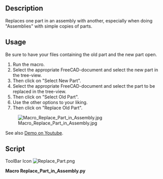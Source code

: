 <languages/>
<translate>
<!--T:1-->
{{Macro
|Name=Macro Replace Part in Assembly
|Icon=Replace_Part.png
|Description=Replaces one part in an assembly with another, especially when doing "Assemblies" with simple copies of parts.
|Author=ralvejd
|Version=1.0
|Date=2014-09-10
|FCVersion=All
|Download=[https://wiki.freecad.org/images/0/07/Replace_Part.png ToolBar Icon]
}}

<!--T:2-->
==Description==

Replaces one part in an assembly with another, especially when doing "Assemblies" with simple copies of parts.

<!--T:3-->
==Usage==

Be sure to have your files containing the old part and the new part open.
# Run the macro.
# Select the appropriate FreeCAD-document and select the new part in the tree-view.
# Then click on "Select New Part".
# Select the appropriate FreeCAD-document and select the part to be replaced in the tree-view.
# Then click on "Select Old Part".
# Use the other options to your liking.
# Then click on "Replace Old Part".

<!--T:5-->
[[Image:Macro_Replace_Part_in_Assembly.jpg]]

<!--T:6-->
See also [http://youtu.be/rTqqqy4n1RE Demo on Youtube].

==Script== <!--T:4-->

ToolBar Icon [[Image:Replace_Part.png]]

</translate>

'''Macro Replace_Part_in_Assembly.py'''

{{MacroCode|code=
#!/usr/bin/env python
# -*- coding: utf-8 -*-

"""
Macro to replace parts in assembly FreeCAD.
Version 0.1 from 20140910

********************************************************************************************
*   Copyright (c) 2013 Joakim Isaksson <ralvejd[at]users.sourceforge.net>          *
*                                                                                                                                       *
*   This file is a supplement to the FreeCAD CAx development system.                *
*                                                                                                                                       *
*   This program is free software; you can redistribute it and/or modify                  *
*   it under the terms of the GNU Lesser General Public License (LGPL)               *
*   as published by the Free Software Foundation; either version 2 of                    *
*   the License, or (at your option) any later version.                                                  *
*   for detail see the LICENCE text file.                                                                        *
*                                                                                                                                        *
*   This software is distributed in the hope that it will be useful,                                  *
*   but WITHOUT ANY WARRANTY; without even the implied warranty of                *
*   MERCHANTABILITY or FITNESS FOR A PARTICULAR PURPOSE.  See the *
*   GNU Library General Public License for more details.                                           *
*                                                                                                                                          *
*   You should have received a copy of the GNU Library General Public                    *
*   License along with this macro; if not, write to the Free Software                            *
*   Foundation, Inc., 59 Temple Place, Suite 330, Boston, MA  02111-1307              *
*   USA                                                                                                                                *
*                                                                                                                                           *
***********************************************************************************************
"""

__author__ = "Joakim Isaksson <ralvejd[at]users.sourceforge.net>"


import FreeCAD, Part, math
from FreeCAD import Base
import DraftVecUtils
import sys
try:
   from PySide import QtCore, QtGui
   from PySide.QtCore import SIGNAL, QTimer
   from PySide.QtGui import QApplication
except:
   from PyQt4 import QtCore, QtGui
   from PyQt4.QtCore import SIGNAL, QTimer
   from PyQt4.QtGui import QApplication

try:
   _fromUtf8 = QtCore.QString.fromUtf8
except AttributeError:
   _fromUtf8 = lambda s: s

try:
   _encoding = QtGui.QApplication.UnicodeUTF8
   def _translate(context, text, disambig):
      return QtGui.QApplication.translate(context, text, disambig, _encoding)
except AttributeError:
   def _translate(context, text, disambig):
      return QtGui.QApplication.translate(context, text, disambig)

#                     [document , name, label, position, rotation, group]
global newpart ; newpart = [ "" , "", "" , "", "" , "" ] ;
global oldpart ; oldpart = [ "" , "", "" , "", "" , "" ] ;
global newPartName ; newPartName = ""
global newPartLabel ; newPartLabel = ""
global uiRowOffset ; uiRowOffset = 30
global uiColWidth ; uiColWidth = 150
global uiPad ; uiPad = 5
global uiMainWidth ; uiMainWidth = 400

class Ui_ReplacePart(object):

   def setupUi(self, ReplacePart):
      global uiMainWidth
      global uiRowOffset
      global uiColWidth
      global uiPad
      uiTextPartWidth = uiMainWidth -(3*uiPad)-uiColWidth

      ReplacePart.setObjectName(_fromUtf8("ReplacePart"))
      ReplacePart.setLocale(QtCore.QLocale(QtCore.QLocale.English, QtCore.QLocale.UnitedKingdom))   

      captionFont = QtGui.QFont()
      captionFont.setBold(True)

      self.centralWidget = QtGui.QWidget(ReplacePart)
      self.centralWidget.setObjectName(_fromUtf8("centralWidget"))
      
      """
      #*** FIXME ***----------------------------
      #self.centralWidget.setAttribute(QtCore.Qt.WA_DeleteOnClose)
      self.centralWidget.setAttribute(QtCore.Qt.WA_DeleteOnClose, True)
      #*** FIXME ***----------------------------
      """
      
      self.groupBoxNewName = QtGui.QButtonGroup()
      self.groupBoxNewLabel = QtGui.QButtonGroup()
      self.groupBoxColorFrom = QtGui.QButtonGroup()

      self.labelCapSelected = QtGui.QLabel(self.centralWidget)
      self.labelCapSelected.setGeometry(QtCore.QRect(uiPad, uiPad, uiColWidth, uiRowOffset-10))
      self.labelCapSelected.setAlignment(QtCore.Qt.AlignRight)
      self.labelCapSelected.setFont(captionFont)
      self.labelCapSelected.setObjectName(_fromUtf8("labelCapSelected"))

      self.labelSelected = QtGui.QLabel(self.centralWidget)
      self.labelSelected.setGeometry(QtCore.QRect(uiColWidth+(2*uiPad), uiPad, uiTextPartWidth, uiRowOffset-10))
      self.labelSelected.setObjectName(_fromUtf8("labelSelected"))

      row = uiPad+uiRowOffset   
      self.pushButtonNew = QtGui.QPushButton(self.centralWidget)
      self.pushButtonNew.setGeometry(QtCore.QRect(uiPad, row, uiColWidth, uiRowOffset-2))
      self.pushButtonNew.setObjectName(_fromUtf8("pushButtonNew"))
      self.pushButtonNew.clicked.connect(self.on_pushButtonNew_clicked)   

      self.labelNew = QtGui.QLabel(self.centralWidget)
      self.labelNew.setGeometry(QtCore.QRect(uiColWidth+(2*uiPad), row, uiTextPartWidth, uiRowOffset-2))
      self.labelNew.setObjectName(_fromUtf8("labelNew"))

      row = row+uiRowOffset
      self.pushButtonOld = QtGui.QPushButton(self.centralWidget)
      self.pushButtonOld.setGeometry(QtCore.QRect(uiPad, row, uiColWidth, uiRowOffset-2))
      self.pushButtonOld.setObjectName(_fromUtf8("pushButtonOld"))
      self.pushButtonOld.clicked.connect(self.on_pushButtonOld_clicked)

      self.LabelOld = QtGui.QLabel(self.centralWidget)
      self.LabelOld.setGeometry(QtCore.QRect(uiColWidth+(2*uiPad), row, uiTextPartWidth, uiRowOffset-2))
      self.LabelOld.setObjectName(_fromUtf8("labelOld"))

      row = row+uiRowOffset
      self.pushButtonOk = QtGui.QPushButton(self.centralWidget)
      self.pushButtonOk.setGeometry(QtCore.QRect(uiPad, row, uiColWidth, uiRowOffset-2))
      self.pushButtonOk.setObjectName(_fromUtf8("pushButtonOk"))
      self.pushButtonOk.setEnabled(False)
      self.pushButtonOk.clicked.connect(self.on_pushButtonOk_clicked)

      row = row+uiRowOffset+uiPad
      self.labelCapNewName = QtGui.QLabel(self.centralWidget)
      self.labelCapNewName.setGeometry(QtCore.QRect(uiPad, row, uiColWidth, uiRowOffset-10))
      self.labelCapNewName.setFont(captionFont)
      self.labelCapNewName.setObjectName(_fromUtf8("labelCapNewName"))

      self.labelCapNewLabel = QtGui.QLabel(self.centralWidget)
      self.labelCapNewLabel.setGeometry(QtCore.QRect(uiColWidth+(2*uiPad), row, uiColWidth, uiRowOffset-10))
      self.labelCapNewLabel.setFont(captionFont)
      self.labelCapNewLabel.setObjectName(_fromUtf8("labelCapNewLabel"))

      row = row+uiRowOffset
      self.radioButtonNameFromNewDoc = QtGui.QRadioButton(self.centralWidget)
      self.radioButtonNameFromNewDoc.setGeometry(QtCore.QRect(uiPad, row, uiColWidth, uiRowOffset-2))
      self.radioButtonNameFromNewDoc.setObjectName(_fromUtf8("radioButtonNameFromNewDoc"))
      self.radioButtonNameFromNewDoc.clicked.connect(self.on_radioButtonNameFromNewDoc_clicked)

      self.radioButtonLabelFromNewDoc = QtGui.QRadioButton(self.centralWidget)
      self.radioButtonLabelFromNewDoc.setGeometry(QtCore.QRect(uiColWidth+(2*uiPad), row, uiColWidth, uiRowOffset-2))
      self.radioButtonLabelFromNewDoc.setObjectName(_fromUtf8("radioButtonLabelFromNewDoc"))
      self.radioButtonLabelFromNewDoc.clicked.connect(self.on_radioButtonLabelFromNewDoc_clicked)

      row = row+uiRowOffset
      self.radioButtonNameFromNewName = QtGui.QRadioButton(self.centralWidget)
      self.radioButtonNameFromNewName.setGeometry(QtCore.QRect(uiPad, row, uiColWidth, uiRowOffset-2))
      self.radioButtonNameFromNewName.setObjectName(_fromUtf8("radioButtonNameFromNewName"))
      self.radioButtonNameFromNewName.clicked.connect(self.on_radioButtonNameFromNewName_clicked)

      self.radioButtonLabelFromNewName = QtGui.QRadioButton(self.centralWidget)
      self.radioButtonLabelFromNewName.setGeometry(QtCore.QRect(uiColWidth+(2*uiPad), row, uiColWidth, uiRowOffset-2))
      self.radioButtonLabelFromNewName.setObjectName(_fromUtf8("radioButtonLabelFromNewName"))
      self.radioButtonLabelFromNewName.clicked.connect(self.on_radioButtonLabelFromNewName_clicked)

      row = row+uiRowOffset
      self.radioButtonNameFromNewLabel = QtGui.QRadioButton(self.centralWidget)
      self.radioButtonNameFromNewLabel.setGeometry(QtCore.QRect(uiPad, row, uiColWidth, uiRowOffset-2))
      self.radioButtonNameFromNewLabel.setObjectName(_fromUtf8("radioButtonNameFromNewLabel"))
      self.radioButtonNameFromNewLabel.clicked.connect(self.on_radioButtonNameFromNewLabel_clicked)

      self.radioButtonLabelFromNewLabel = QtGui.QRadioButton(self.centralWidget)
      self.radioButtonLabelFromNewLabel.setGeometry(QtCore.QRect(uiColWidth+(2*uiPad), row, uiColWidth, uiRowOffset-2))
      self.radioButtonLabelFromNewLabel.setObjectName(_fromUtf8("radioButtonLabelFromNewLabel"))
      self.radioButtonLabelFromNewLabel.clicked.connect(self.on_radioButtonLabelFromNewLabel_clicked)

      row = row+uiRowOffset
      self.radioButtonNameFromOldName = QtGui.QRadioButton(self.centralWidget)
      self.radioButtonNameFromOldName.setGeometry(QtCore.QRect(uiPad, row, uiColWidth, uiRowOffset-2))
      self.radioButtonNameFromOldName.setObjectName(_fromUtf8("radioButtonNameFromOldName"))
      self.radioButtonNameFromOldName.clicked.connect(self.on_radioButtonNameFromOldName_clicked)

      self.radioButtonLabelFromOldName = QtGui.QRadioButton(self.centralWidget)
      self.radioButtonLabelFromOldName.setGeometry(QtCore.QRect(uiColWidth+(2*uiPad), row, uiColWidth, uiRowOffset-2))
      self.radioButtonLabelFromOldName.setObjectName(_fromUtf8("radioButtonLabelFromOldName"))
      self.radioButtonLabelFromOldName.clicked.connect(self.on_radioButtonLabelFromOldName_clicked)

      row = row+uiRowOffset
      self.radioButtonNameFromOldLabel = QtGui.QRadioButton(self.centralWidget)
      self.radioButtonNameFromOldLabel.setGeometry(QtCore.QRect(uiPad, row, uiColWidth, uiRowOffset-2))
      self.radioButtonNameFromOldLabel.setObjectName(_fromUtf8("radioButtonNameFromOldLabel"))
      self.radioButtonNameFromOldLabel.clicked.connect(self.on_radioButtonNameFromOldLabel_clicked)

      self.radioButtonLabelFromOldLabel = QtGui.QRadioButton(self.centralWidget)
      self.radioButtonLabelFromOldLabel.setGeometry(QtCore.QRect(uiColWidth+(2*uiPad), row, uiColWidth, uiRowOffset-2))
      self.radioButtonLabelFromOldLabel.setObjectName(_fromUtf8("radioButtonLabelFromOldLabel"))
      self.radioButtonLabelFromOldLabel.clicked.connect(self.on_radioButtonLabelFromOldLabel_clicked)

      row = row+uiRowOffset
      self.radioButtonNameFromText = QtGui.QRadioButton(self.centralWidget)
      self.radioButtonNameFromText.setGeometry(QtCore.QRect(uiPad, row, 20, uiRowOffset-2))
      self.radioButtonNameFromText.setObjectName(_fromUtf8("radioButtonNameFromText"))
      self.radioButtonNameFromText.clicked.connect(self.on_radioButtonNameFromText_clicked)

      self.lineEditNameFromText = QtGui.QLineEdit(self.centralWidget)
      self.lineEditNameFromText.setGeometry(QtCore.QRect(uiPad+20, row, uiColWidth-20, uiRowOffset-2))
      self.lineEditNameFromText.setObjectName(_fromUtf8("lineEditNameFromText"))
      self.lineEditNameFromText.textChanged.connect(self.on_lineEditNameFromText_changed)

      self.radioButtonLabelFromText = QtGui.QRadioButton(self.centralWidget)
      self.radioButtonLabelFromText.setGeometry(QtCore.QRect(uiColWidth+(2*uiPad), row, 20, uiRowOffset-2))
      self.radioButtonLabelFromText.setObjectName(_fromUtf8("radioButtonLabelFromText"))
      self.radioButtonLabelFromText.clicked.connect(self.on_radioButtonLabelFromText_clicked)

      self.lineEditLabelFromText = QtGui.QLineEdit(self.centralWidget)
      self.lineEditLabelFromText.setGeometry(QtCore.QRect(uiColWidth+(2*uiPad)+20, row, uiColWidth-20, uiRowOffset-2))
      self.lineEditLabelFromText.setObjectName(_fromUtf8("lineEditLabelFromText"))
      self.lineEditLabelFromText.textChanged.connect(self.on_lineEditLabelFromText_changed)

      row = row+uiRowOffset+uiPad
      self.labelCapColorFrom = QtGui.QLabel(self.centralWidget)
      self.labelCapColorFrom.setGeometry(QtCore.QRect(uiPad, row, uiColWidth, uiRowOffset-10))
      self.labelCapColorFrom.setFont(captionFont)
      self.labelCapColorFrom.setObjectName(_fromUtf8("labelCapColorFrom"))

      row = row+uiRowOffset
      self.radioButtonColorFromNew = QtGui.QRadioButton(self.centralWidget)
      self.radioButtonColorFromNew.setGeometry(QtCore.QRect(uiPad, row, uiColWidth, uiRowOffset-2))
      self.radioButtonColorFromNew.setObjectName(_fromUtf8("radioButtonColorFromNew"))

      self.radioButtonColorFromOld = QtGui.QRadioButton(self.centralWidget)
      self.radioButtonColorFromOld.setGeometry(QtCore.QRect(uiColWidth+(2*uiPad), row, uiColWidth, uiRowOffset-2))
      self.radioButtonColorFromOld.setObjectName(_fromUtf8("radioButtonColorFromOld"))

      row = row+uiRowOffset+uiPad
      ReplacePart.resize(uiMainWidth,row)

      self.groupBoxNewName.addButton(self.radioButtonNameFromNewDoc)
      self.groupBoxNewName.addButton(self.radioButtonNameFromNewName)
      self.groupBoxNewName.addButton(self.radioButtonNameFromNewLabel)
      self.groupBoxNewName.addButton(self.radioButtonNameFromOldName)
      self.groupBoxNewName.addButton(self.radioButtonNameFromOldLabel)
      self.groupBoxNewName.addButton(self.radioButtonNameFromText)

      self.groupBoxNewLabel.addButton(self.radioButtonLabelFromNewDoc)
      self.groupBoxNewLabel.addButton(self.radioButtonLabelFromNewName)
      self.groupBoxNewLabel.addButton(self.radioButtonLabelFromNewLabel)
      self.groupBoxNewLabel.addButton(self.radioButtonLabelFromOldName)
      self.groupBoxNewLabel.addButton(self.radioButtonLabelFromOldLabel)
      self.groupBoxNewLabel.addButton(self.radioButtonLabelFromText)

      self.groupBoxColorFrom.addButton(self.radioButtonColorFromNew)
      self.groupBoxColorFrom.addButton(self.radioButtonColorFromOld)

      self.radioButtonNameFromNewDoc.setChecked(True)  #Set the default name to your preference
      self.radioButtonLabelFromOldLabel.setChecked(True) #Set the default label to your preference
      self.radioButtonColorFromOld.setChecked(True) #Set the default color inherit to your preference

      """
      #*** FIXME ***----------------------------
      self.timer = QtCore.QTimer()
      QtCore.QObject.connect(self.timer, QtCore.SIGNAL("timeout()"), self.my_update)
      self.timer.start(2000)

      #*** FIXME ***----------------------------
      """
      self.retranslateUi(ReplacePart)
      
      QtCore.QMetaObject.connectSlotsByName(ReplacePart)

   def retranslateUi(self, ReplacePart):
      ReplacePart.setWindowFlags(QtCore.Qt.WindowStaysOnTopHint)
      ReplacePart.setAttribute(QtCore.Qt.WA_DeleteOnClose, True)
      ReplacePart.setWindowTitle(_translate("ReplacePart", "Replace part", None))
      self.labelCapSelected.setText(_translate("ReplacePart", "Selected Part :", None))
      self.labelSelected.setText(_translate("ReplacePart", "No Selected Part", None))
      self.labelNew.setText(_translate("ReplacePart", "Select New Part", None))
      self.LabelOld.setText(_translate("ReplacePart", "Select Old Part", None))
      self.pushButtonNew.setText(_translate("ReplacePart", "Select New Part", None))
      self.pushButtonOld.setText(_translate("ReplacePart", "Select Old Part", None))
      self.pushButtonOk.setText(_translate("ReplacePart", "Replace Old Part", None))
      self.labelCapNewName.setText(_translate("ReplacePart", "New Name from", None))
      self.radioButtonNameFromNewDoc.setText(_translate("ReplacePart", "New document", None))
      self.radioButtonNameFromNewName.setText(_translate("ReplacePart", "New name", None))
      self.radioButtonNameFromNewLabel.setText(_translate("ReplacePart", "New label", None))
      self.radioButtonNameFromOldName.setText(_translate("ReplacePart", "Old name", None))
      self.radioButtonNameFromOldLabel.setText(_translate("ReplacePart", "Old label", None))
      self.radioButtonNameFromText.setText(_translate("ReplacePart", "t", None))
      self.lineEditNameFromText.setText(_translate("ReplacePart", "name", None))
      self.labelCapNewLabel.setText(_translate("ReplacePart", "New Label from", None))
      self.radioButtonLabelFromNewDoc.setText(_translate("ReplacePart", "New document", None))
      self.radioButtonLabelFromNewName.setText(_translate("ReplacePart", "New name", None))
      self.radioButtonLabelFromNewLabel.setText(_translate("ReplacePart", "New label", None))
      self.radioButtonLabelFromOldName.setText(_translate("ReplacePart", "Old name", None))
      self.radioButtonLabelFromOldLabel.setText(_translate("ReplacePart", "Old label", None))
      self.radioButtonLabelFromText.setText(_translate("ReplacePart", "t", None))
      self.lineEditLabelFromText.setText(_translate("ReplacePart", "label", None))
      self.labelCapColorFrom.setText(_translate("ReplacePart", "Inherit color from", None))
      self.radioButtonColorFromNew.setText(_translate("ReplacePart", "New part", None))
      self.radioButtonColorFromOld.setText(_translate("ReplacePart", "Old part", None))

   """
   #*** FIXME ***----------------------------

   def my_update(self):
      selectedPart = self.getSelectedPart()
      self.labelSelected.setText(selectedPart[0] + "," + selectedPart[1] + ","+ selectedPart[2])
      FreeCAD.Console.PrintMessage("Selected part: " + selectedPart[0] + "," + selectedPart[1] + ","+ selectedPart[2] + "," + "\n")

   def closeEvent(self, event):
      FreeCAD.Console.PrintMessage("closeEvent\n")
      if self.timer.stop():
         self.timer.stop()
         event.accept() # let the window close
      else:
         event.ignore()

   def on_exit(self, event):
      FreeCAD.Console.PrintMessage("exitEvent\n")
      if self.timer.stop():
         self.timer.stop()
         event.accept() # let the window close
      else:
         event.ignore()

   def hideEvent(self, event):
      FreeCAD.Console.PrintMessage("hideEvent\n")
      if self.timer.stop():
         self.timer.stop()
         event.accept() # let the window close
      else:
         event.ignore()

   #--------------------------------------
   """

   def on_pushButtonNew_clicked(self):
      global oldpart
      global newpart
      newpart = self.getSelectedPart()
      if str(newpart[0]) == "":
         self.labelNew.setText("No part selected")
      else:
         self.labelNew.setText(str(newpart[0])+ " , " + str(newpart[1]))
         self.radioButtonName()
         self.radioButtonLabel()
         Gui.Selection.clearSelection()
      if str(oldpart[0]) == str(newpart[0]):
         self.pushButtonOk.setEnabled(False)
      elif str(oldpart[0]) == "":
         self.pushButtonOk.setEnabled(False)
      elif str(newpart[0]) == "":
         self.pushButtonOk.setEnabled(False)
      else:
         self.pushButtonOk.setEnabled(True)

   def on_pushButtonOld_clicked(self):
      global oldpart
      global newpart
      oldpart = self.getSelectedPart()
      if str(oldpart[0]) == "":
         self.LabelOld.setText("No part selected")
      else:
         self.LabelOld.setText(str(oldpart[0])+ " , " + str(oldpart[1]))
         self.radioButtonName()
         self.radioButtonLabel()
         Gui.Selection.clearSelection()
      if str(oldpart[0]) == str(newpart[0]):
         self.pushButtonOk.setEnabled(False)
      elif str(oldpart[0]) == "":
         self.pushButtonOk.setEnabled(False)
      elif str(newpart[0]) == "":
         self.pushButtonOk.setEnabled(False)
      else:
         self.pushButtonOk.setEnabled(True)

   def on_pushButtonOk_clicked(self):
      if self.radioButtonColorFromNew.isChecked():
         colors = self.getColors("new")
      if self.radioButtonColorFromOld.isChecked():
         colors = self.getColors("old")
      self.deleteOldPart()
      newPartName = self.makeSimple(colors)
      self.moveNew2Old(newPartName)
      self.move2Group(newPartName)
      App.ActiveDocument.recompute()
      App.Console.PrintMessage("Part replaced\n")
      #self.window.hide()

   def on_radioButtonNameFromNewDoc_clicked(self):
      self.radioButtonName()

   def on_radioButtonNameFromNewName_clicked(self):
      self.radioButtonName()

   def on_radioButtonNameFromNewLabel_clicked(self):
      self.radioButtonName()

   def on_radioButtonNameFromOldName_clicked(self):
      self.radioButtonName()

   def on_radioButtonNameFromOldLabel_clicked(self):
      self.radioButtonName()

   def on_radioButtonNameFromText_clicked(self):
      self.radioButtonName()

   def on_lineEditNameFromText_changed(self):
      self.radioButtonName()

   def on_radioButtonLabelFromNewDoc_clicked(self):
      self.radioButtonLabel()

   def on_radioButtonLabelFromNewName_clicked(self):
      self.radioButtonLabel()

   def on_radioButtonLabelFromNewLabel_clicked(self):
      self.radioButtonLabel()

   def on_radioButtonLabelFromOldName_clicked(self):
      self.radioButtonLabel()

   def on_radioButtonLabelFromOldLabel_clicked(self):
      self.radioButtonLabel()

   def on_radioButtonLabelFromText_clicked(self):
      self.radioButtonLabel()

   def on_lineEditLabelFromText_changed(self):
      self.radioButtonLabel()

   def radioButtonName(self):
      global newPartName
      if self.radioButtonNameFromNewDoc.isChecked():
         newPartName=self.getFromNew(0)
      elif self.radioButtonNameFromNewName.isChecked():
         newPartName=self.getFromNew(1)
      elif self.radioButtonNameFromNewLabel.isChecked():
         newPartName=self.getFromNew(2)
      elif self.radioButtonNameFromOldName.isChecked():
         newPartName=self.getFromOld(1)
      elif self.radioButtonNameFromOldLabel.isChecked():
         newPartName=self.getFromOld(2)
      elif self.radioButtonNameFromText.isChecked():
         newPartName=str(self.lineEditNameFromText.displayText())
      else:
         FreeCAD.Console.PrintError("Error: Unknown Name error\n")

   def radioButtonLabel(self):
      global newPartLabel
      if self.radioButtonLabelFromNewDoc.isChecked():
         newPartLabel=self.getFromNew(0)
      elif self.radioButtonLabelFromNewName.isChecked():
         newPartLabel=self.getFromNew(1)
      elif self.radioButtonLabelFromNewLabel.isChecked():
         newPartLabel=self.getFromNew(2)
      elif self.radioButtonLabelFromOldName.isChecked():
         newPartLabel=self.getFromOld(1)
      elif self.radioButtonLabelFromOldLabel.isChecked():
         newPartLabel=self.getFromOld(2)
      elif self.radioButtonLabelFromText.isChecked():
         newPartLabel=str(self.lineEditLabelFromText.displayText())
      else:
         FreeCAD.Console.PrintError("Error: Unknown Label error\n")

   def getFromNew(self, index):
      global newpart
      return newpart[index];

   def getFromOld(self, index):
      global oldpart
      return oldpart[index];

   def getSelectedPart(self):
      sel = FreeCADGui.Selection.getSelection()
      if sel:
         sel = sel[0]
         name = sel.Name
         label = sel.Label
         doc = FreeCAD.ActiveDocument.Name
         pos = App.ActiveDocument.getObject(name).Placement.Base   
         rot = App.ActiveDocument.getObject(name).Placement.Rotation
         grp = self.inGroup(name)
         the_part=[doc , name, label, pos, rot, grp];
         return the_part;
      else:
         FreeCAD.Console.PrintError("Error: One object must be selected\n")
         the_part=["" , ""];
         return the_part;

   def makeSimple(self, colors):
      global oldpart
      global newpart
      global newPartName
      global newPartLabel
      fixPartName = newPartName
      #newPartLabel = newPartLabel
      newPartName = self.uniqeName(fixPartName)
      App.setActiveDocument(oldpart[0])
      Gui.ActiveDocument=Gui.getDocument(oldpart[0])
      App.ActiveDocument=App.getDocument(oldpart[0])
      App.ActiveDocument.addObject('Part::Feature',newPartName).Shape=App.getDocument(newpart[0]).getObject(newpart[1]).Shape
      App.ActiveDocument.ActiveObject.Label = newPartLabel
      App.ActiveDocument.getObject(newPartName).Label = newPartLabel
      Gui.getDocument(oldpart[0]).getObject(newPartName).ShapeColor = colors[0]
      Gui.getDocument(oldpart[0]).getObject(newPartName).LineColor =  colors[1]
      Gui.getDocument(oldpart[0]).getObject(newPartName).PointColor = colors[2]
      return newPartName;

   def moveNew2Old(self, newPartName):
      global oldpart
      global newpart
      App.ActiveDocument.getObject(newPartName).Placement = App.Placement(oldpart[3], oldpart[4])

   def deleteOldPart(self):
      global oldpart
      App.setActiveDocument(oldpart[0])
      Gui.ActiveDocument=Gui.getDocument(oldpart[0])
      App.ActiveDocument=App.getDocument(oldpart[0])
      App.ActiveDocument.removeObject(oldpart[1])

   def inGroup(self, partName):
      try:
         grp = App.ActiveDocument.getObject(partName).InList
         grpName = grp[0].Name
      except:
         grpName = ""
      return grpName;

   def move2Group(self,  newPartName):
      global oldpart
      grp = App.ActiveDocument.getObject(oldpart[5])
      part = App.ActiveDocument.getObject(newPartName)
      grp.addObject(part)

   def getColors(self, newORold):
      global oldpart
      global newpart
      if newORold == "new":
         shape = Gui.getDocument(newpart[0]).getObject(newpart[1]).ShapeColor
         line = Gui.getDocument(newpart[0]).getObject(newpart[1]).LineColor
         point = Gui.getDocument(newpart[0]).getObject(newpart[1]).PointColor
      elif newORold == "old":
         shape = Gui.getDocument(oldpart[0]).getObject(oldpart[1]).ShapeColor
         line = Gui.getDocument(oldpart[0]).getObject(oldpart[1]).LineColor
         point = Gui.getDocument(oldpart[0]).getObject(oldpart[1]).PointColor
      else:
         FreeCAD.Console.PrintMessage("Error! Color from newpart or old?\n")
      colors = [ shape, line, point ];
      return colors;

   def uniqeName(self, newPartName):
      global oldpart
      objs = App.getDocument(oldpart[0]).Objects
      for obj in objs:
         if obj.Name  == newPartName:
            if obj.Name != oldpart[1]:
               i = 0
               for iobj in objs:
                  if iobj.Name == newPartName + "_" + str(i) and iobj.Name != oldpart[1]:
                     i += 1
               return newPartName + "_" + str(i);
      return newPartName;

class replace():
   Gui.Selection.clearSelection()
   d = QtGui.QWidget()
   d.ui = Ui_ReplacePart()
   d.ui.setupUi(d)
   d.show()

}}
{{clear}}